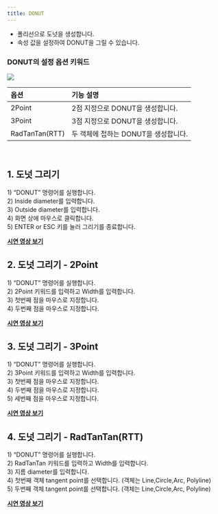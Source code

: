 ```yaml
---
title: DONUT
---
```



[image1]: ../../../../../assets/images/geometry/donut/image1.png

* 폴리선으로 도넛을 생성합니다.  
* 속성 값을 설정하여 DONUT을 그릴 수 있습니다.


### DONUT의 설정 옵션 키워드  

![][image1]

| 옵션 | 기능 설명 |
| :--- | :----- |
| 2Point | 2점 지정으로 DONUT을 생성합니다. |
| 3Point | 3점 지정으로 DONUT을 생성합니다. |
| RadTanTan(RTT) | 두 객체에 접하는 DONUT을 생성합니다. |

<br/>

## **1\. 도넛 그리기**

1\) “DONUT” 명령어를 실행합니다.  
2\) Inside diameter를 입력합니다.  
3\) Outside diameter를 입력합니다.  
4\) 화면 상에 마우스로 클릭합니다.  
5\) ENTER or ESC 키를 눌러 그리기를 종료합니다.

[**<Icon name="youtube" class="emoji"/> 시연 영상 보기**](https://youtu.be/saj9LwPB9zE)

## **2\. 도넛 그리기 \- 2Point**

1\) “DONUT” 명령어를 실행합니다.  
2\) 2Point 키워드를 입력하고 Width를 입력합니다.  
3\) 첫번째 점을 마우스로 지정합니다.  
4\) 두번째 점을 마우스로 지정합니다.

[**<Icon name="youtube" class="emoji"/> 시연 영상 보기**](https://youtu.be/Qhzvj2-QApU)

## **3\. 도넛 그리기 \- 3Point**

1\) “DONUT” 명령어를 실행합니다.  
2\) 3Point 키워드를 입력하고 Width를 입력합니다.  
3\) 첫번째 점을 마우스로 지정합니다.  
4\) 두번째 점을 마우스로 지정합니다.  
5\) 세번째 점을 마우스로 지정합니다.

[**<Icon name="youtube" class="emoji"/> 시연 영상 보기**](https://youtu.be/1oAuFECMMsQ)

## **4\. 도넛 그리기 \- RadTanTan(RTT)**

1\) “DONUT” 명령어를 실행합니다.  
2\) RadTanTan 키워드를 입력하고 Width를 입력합니다.  
3\) 지름 diameter를 입력합니다.  
4\) 첫번째 객체 tangent point를 선택합니다. (객체는 Line,Circle,Arc, Polyline)  
5\) 두번째 객체 tangent point를 선택합니다. (객체는 Line,Circle,Arc, Polyline)  

[**<Icon name="youtube" class="emoji"/> 시연 영상 보기**](https://youtu.be/8cxAGDF_ncA)